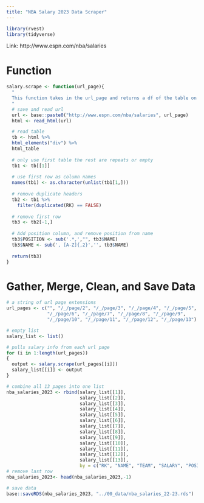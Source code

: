 ```yaml
---
title: "NBA Salary 2023 Data Scraper"
---
```


```r
library(rvest)
library(tidyverse)
```

Link: http://www.espn.com/nba/salaries

# Function 

```r
salary.scrape <- function(url_page){
  " 
  This function takes in the url_page and returns a df of the table on that page.
  "
  # save and read url
  url <- base::paste0("http://www.espn.com/nba/salaries", url_page)
  html <- read_html(url)

  # read table
  tb <- html %>%
  html_elements("div") %>%
  html_table
  
  # only use first table the rest are repeats or empty
  tb1 <- tb[[1]]
  
  # use first row as column names
  names(tb1) <- as.character(unlist(tb1[1,]))
  
  # remove duplicate headers
  tb2 <- tb1 %>%
    filter(duplicated(RK) == FALSE)
  
  # remove first row
  tb3 <- tb2[-1,]
  
  # Add position column, and remove position from name
  tb3$POSITION <- sub('.*,',"", tb3$NAME)
  tb3$NAME <- sub(', [A-Z]{,2}','', tb3$NAME)
  
  return(tb3)
}
```

# Gather, Merge, Clean, and Save Data

```r
# a string of url page extensions
url_pages <- c("", "/_/page/2", "/_/page/3", "/_/page/4", "/_/page/5", 
               "/_/page/6", "/_/page/7", "/_/page/8", "/_/page/9", 
               "/_/page/10", "/_/page/11", "/_/page/12", "/_/page/13")

# empty list
salary_list <- list()

# pulls salary info from each url page
for (i in 1:length(url_pages))
{
  output <- salary.scrape(url_pages[[i]])
  salary_list[[i]] <- output
}

# combine all 13 pages into one list
nba_salaries_2023 <- rbind(salary_list[[1]],
                           salary_list[[2]],
                           salary_list[[3]],
                           salary_list[[4]],
                           salary_list[[5]],
                           salary_list[[6]],
                           salary_list[[7]],
                           salary_list[[8]],
                           salary_list[[9]],
                           salary_list[[10]],
                           salary_list[[11]],
                           salary_list[[12]],
                           salary_list[[13]],
                           by = c("RK", "NAME", "TEAM", "SALARY", "POSITION"))
# remove last row
nba_salaries_2023<- head(nba_salaries_2023,-1)

# save data 
base::saveRDS(nba_salaries_2023, "../00_data/nba_salaries_22-23.rds")
```
